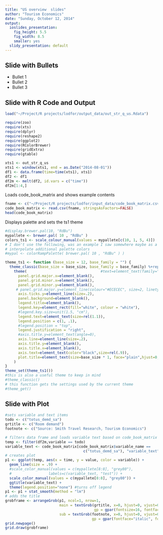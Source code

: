 ```yaml
---
title: "US overview  slides"
author: "Tourism Economics"
date: "Sunday, October 12, 2014"
output:
  ioslides_presentation:
    fig_height: 5.5
    fig_width: 8.5
    smaller: yes
  slidy_presentation: default
---
```


## Slide with Bullets

- Bullet 1
- Bullet 2
- Bullet 3

## Slide with R Code and Output

```r
load("~/Project/R projects/lodfor/output_data/out_str_q_us.Rdata")

require(zoo)
require(xts)
require(dplyr)
require(reshape2)
require(ggplot2)
require(RColorBrewer)
require(gridExtra)
require(gtable)

xts1 <- out_str_q_us
xts1 <- window(xts1, end = as.Date("2014-08-01"))
df1 <- data.frame(time=time(xts1), xts1)
df2 <- df1
df2m <- melt(df2, id.vars = c("time"))
df2m[1:4,]
```

Loads code_book_matrix and shows example contents
```r
fname <- c("~/Project/R projects/lodfor/input_data/code_book_matrix.csv")
code_book_matrix <- read.csv(fname, stringsAsFactors=FALSE)
head(code_book_matrix)
```

Displays palette and sets the ts1 theme

```r
#display.brewer.pal(10, "RdBu")
mypallete <- brewer.pal( 10 , "RdBu" )
colors_ts1 <- scale_colour_manual(values = mypallete[c(10, 1, 5, 4)])
# I don't use the following, was an example I saw somewhere maybe as a way to 
# interpolate additional palette colors
#mypal <- colorRampPalette( brewer.pal( 10 , "RdBu" ) )

theme_ts1 <- function (base_size = 12, base_family = "") {
  theme_classic(base_size = base_size, base_family = base_family) %+replace%
    theme(                                  #text=element_text(family="Lato Light", size=14),
      panel.grid.major.x=element_blank(),
      panel.grid.minor.x=element_blank(),
      panel.grid.minor.y=element_blank(),
     # panel.grid.major.y=element_line(colour="#ECECEC", size=2, linetype=1),
      axis.ticks.y=element_line(size=.2),
      panel.background=element_blank(),
      legend.title=element_blank(),
      legend.key=element_rect(fill="white", colour = "white"),
      #legend.key.size=unit(1.5, "cm"),
      legend.text=element_text(size=rel(1.1)),
      legend.position = c(1, .1),
      #legend.position = "top",
      legend.justification = "right",
      #axis.title.y=element_text(angle=0),
      axis.line=element_line(size=.2),
      axis.title.y=element_blank(),
      axis.title.x=element_blank(),
      axis.text=element_text(color="black",size=rel(.9)),
      plot.title=element_text(size=base_size * 1, face="plain",hjust=0,vjust=1)
    )
}
theme_set(theme_ts1())
#this is also a useful theme to keep in mind
#theme_classic()
# this function gets the settings used by the current theme
#theme_get()
```


## Slide with Plot
```r
#sets variable and text items
todo <- c("totus_demd_sa")
grtitle <- c("Room demand")
footnote <- c("Source: Smith Travel Research, Tourism Economics")

# filters data frame and loads variable text based on code_book_matrix
temp <- filter(df2m,variable == todo)
variable_text <- code_book_matrix[code_book_matrix$variable_name == 
                                    c("totus_demd_sa"), "variable_text"]
# creates plot
p1 <- ggplot(temp, aes(x = time, y = value, color = variable)) +
  geom_line(size = .9) +
  #scale_color_manual(values = c(mypallete[8:8], "grey80"), 
  #                 labels=c(variable_text, "test")) +
  scale_color_manual(values = c(mypallete[8:8], "grey80")) +
  ggtitle(variable_text) + 
  theme(legend.position="none") #turns off legend
p1 <- p1 + stat_smooth(method = "lm")
# adds the title
grobframe <- arrangeGrob(p1, ncol=1, nrow=1,
                         main = textGrob(grtitle, x=0, hjust=0, vjust=0.4, 
                                         gp = gpar(fontsize=16, fontface="bold")),
                         sub = textGrob(footnote, x=0, hjust=0, vjust=0.1, 
                                        gp = gpar(fontface="italic", fontsize=8)))
grid.newpage()
grid.draw(grobframe)
```


